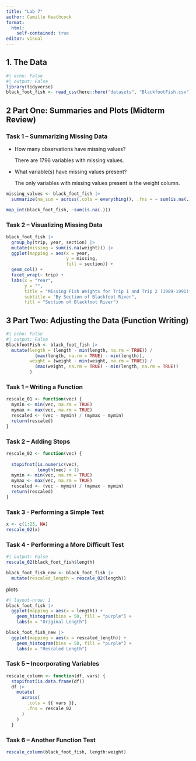 ```yaml
---
title: "Lab 7"
author: Camille Heathcock
format: 
  html:
    self-contained: true
editor: visual
---
```


## 1. The Data

```r
#| echo: False 
#| output: False
library(tidyverse)
black_foot_fish <- read_csv(here::here("datasets", "BlackfootFish.csv"))
```

## **2 Part One: Summaries and Plots (Midterm Review)**

### **Task 1 -- Summarizing Missing Data**

-   How many observations have missing values?

    There are 1796 variables with missing values.

-   What variable(s) have missing values present?

    The only variables with missing values present is the weight column.

```r
missing_values <- black_foot_fish |> 
  summarize(na_sum = across(.cols = everything(), .fns = ~ sum(is.na(.))))

map_int(black_foot_fish, ~sum(is.na(.)))
```

### **Task 2 -- Visualizing Missing Data**

```r
black_foot_fish |> 
  group_by(trip, year, section) |>  
  mutate(missing = sum(is.na(weight))) |>
  ggplot(mapping = aes(x = year, 
                       y = missing,
                       fill = section)) + 
  geom_col() + 
  facet_wrap(~ trip) +
  labs(x = "Year", 
       y = "", 
       title = "Missing Fish Weights for Trip 1 and Trip 2 (1989-1991)", 
       subtitle = "By Section of Blackfoot River", 
       fill = "Section of Blackfoot River")
```

## **3 Part Two: Adjusting the Data (Function Writing)**

```r
#| echo: False 
#| output: False
BlackfootFish <- black_foot_fish |> 
  mutate(length = (length - min(length, na.rm = TRUE)) / 
           (max(length, na.rm = TRUE) - min(length)), 
         weight = (weight - min(weight, na.rm = TRUE)) / 
           (max(weight, na.rm = TRUE) - min(length, na.rm = TRUE))
         )
```

### **Task 1 -- Writing a Function**

```r
rescale_01 <- function(vec) {
  mymin <- min(vec, na.rm = TRUE)
  mymax <- max(vec, na.rm = TRUE)
  rescaled <- (vec - mymin) / (mymax - mymin)
  return(rescaled)
}
```

### **Task 2 -- Adding Stops**

```r
rescale_02 <- function(vec) {
  
  stopifnot(is.numeric(vec),
            length(vec) > 1)
  mymin <- min(vec, na.rm = TRUE)
  mymax <- max(vec, na.rm = TRUE)
  rescaled <- (vec - mymin) / (mymax - mymin)
  return(rescaled)
}
```

### **Task 3 - Performing a Simple Test**

```r
x <- c(1:25, NA)
rescale_02(x)
```

### **Task 4 - Performing a More Difficult Test**

```r
#| output: False
rescale_02(black_foot_fish$length)

black_foot_fish_new <- black_foot_fish |> 
  mutate(rescaled_length = rescale_02(length))
```

plots

```r
#| layout-nrow: 1
black_foot_fish |> 
  ggplot(mapping = aes(x = length)) +
    geom_histogram(bins = 50, fill = "purple") +
    labs(x = "Original Length")

black_foot_fish_new |> 
  ggplot(mapping = aes(x = rescaled_length)) +
    geom_histogram(bins = 50, fill = "purple") +
    labs(x = "Rescaled Length")
```

### **Task 5 -- Incorporating Variables**

```r
rescale_column <- function(df, vars) {
  stopifnot(is.data.frame(df))
  df |> 
    mutate(
      across(
        .cols = {{ vars }}, 
        .fns = rescale_02
      )
    )
  }
```

### **Task 6 -- Another Function Test**

```r
rescale_column(black_foot_fish, length:weight)
```
